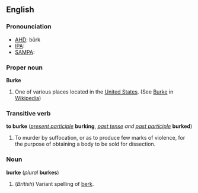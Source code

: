 ==English==
===Pronounciation===
*[[w:AHD|AHD]]: bûrk
*[[w:IPA|IPA]]:
*[[w:SAMPA|SAMPA]]:

===Proper noun===
'''Burke'''
# One of various places located in the [[United States]]. (See [[w:Burke|Burke]] in [[Wikipedia]])

===Transitive verb===
'''to burke''' (''[[present participle]]'' '''burking''', ''[[past tense]] and [[past participle]]'' '''burked''')

# To murder by suffocation, or as to produce few marks of violence, for the purpose of obtaining a body to be sold for dissection.

===Noun===
'''burke''' (''plural'' '''burkes''')

#(''British'') Variant spelling of [[berk]].